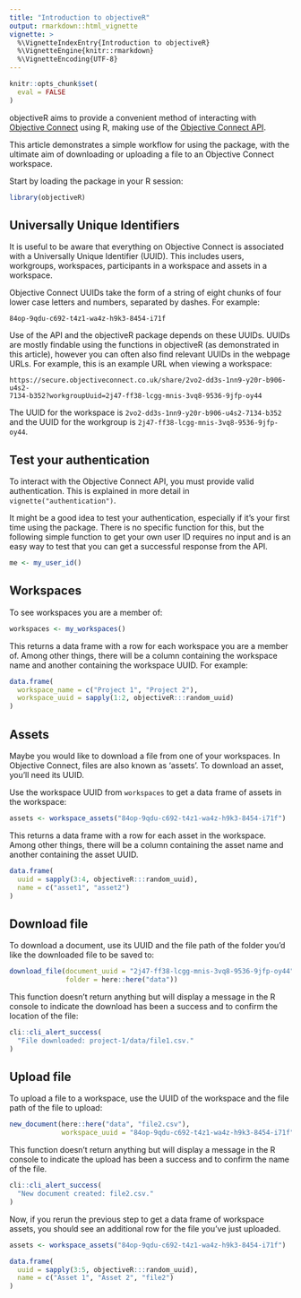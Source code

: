 ```yaml
---
title: "Introduction to objectiveR"
output: rmarkdown::html_vignette
vignette: >
  %\VignetteIndexEntry{Introduction to objectiveR}
  %\VignetteEngine{knitr::rmarkdown}
  %\VignetteEncoding{UTF-8}
---
```


```r
knitr::opts_chunk$set(
  eval = FALSE
)
```

objectiveR aims to provide a convenient method of interacting with [Objective Connect](https://secure.objectiveconnect.co.uk) using R, making use of the [Objective Connect API](https://secure.objectiveconnect.co.uk/publicapi/1/swagger-ui/index.html).

This article demonstrates a simple workflow for using the package, with the ultimate aim of downloading or uploading a file to an Objective Connect workspace.

Start by loading the package in your R session:

```r
library(objectiveR)
```


## Universally Unique Identifiers

It is useful to be aware that everything on Objective Connect is associated with a Universally Unique Identifier (UUID). This includes users, workgroups, workspaces, participants in a workspace and assets in a workspace. 

Objective Connect UUIDs take the form of a string of eight chunks of four lower case letters and numbers, separated by dashes. For example: 

``` 
84op-9qdu-c692-t4z1-wa4z-h9k3-8454-i71f
```

Use of the API and the objectiveR package depends on these UUIDs. UUIDs are mostly findable using the functions in objectiveR (as demonstrated in this article), however you can often also find relevant UUIDs in the webpage URLs. For example, this is an example URL when viewing a workspace:

```
https://secure.objectiveconnect.co.uk/share/2vo2-dd3s-1nn9-y20r-b906-u4s2-
7134-b352?workgroupUuid=2j47-ff38-lcgg-mnis-3vq8-9536-9jfp-oy44
```

The UUID for the workspace is `2vo2-dd3s-1nn9-y20r-b906-u4s2-7134-b352` and the UUID for the workgroup is `2j47-ff38-lcgg-mnis-3vq8-9536-9jfp-oy44`.


## Test your authentication

To interact with the Objective Connect API, you must provide valid authentication. This is explained in more detail in `vignette("authentication")`.

It might be a good idea to test your authentication, especially if it's your first time using the package. There is no specific function for this, but the following simple function to get your own user ID requires no input and is an easy way to test that you can get a successful response from the API.

```r
me <- my_user_id()
```


## Workspaces

To see workspaces you are a member of:

```r
workspaces <- my_workspaces()
```

This returns a data frame with a row for each workspace you are a member of. Among other things, there will be a column containing the workspace name and another containing the workspace UUID. For example:

```r
data.frame(
  workspace_name = c("Project 1", "Project 2"),
  workspace_uuid = sapply(1:2, objectiveR:::random_uuid)
)
```


## Assets

Maybe you would like to download a file from one of your workspaces. In Objective Connect, files are also known as 'assets'. To download an asset, you'll need its UUID.

Use the workspace UUID from `workspaces` to get a data frame of assets in the workspace:

```r
assets <- workspace_assets("84op-9qdu-c692-t4z1-wa4z-h9k3-8454-i71f")
```

This returns a data frame with a row for each asset in the workspace. Among other things, there will be a column containing the asset name and another containing the asset UUID.

```r
data.frame(
  uuid = sapply(3:4, objectiveR:::random_uuid),
  name = c("asset1", "asset2")
)
```


## Download file

To download a document, use its UUID and the file path of the folder you'd like the downloaded file to be saved to:

```r
download_file(document_uuid = "2j47-ff38-lcgg-mnis-3vq8-9536-9jfp-oy44",
              folder = here::here("data"))
```

This function doesn't return anything but will display a message in the R console to indicate the download has been a success and to confirm the location of the file:

```r
cli::cli_alert_success(
  "File downloaded: project-1/data/file1.csv."
)
```


## Upload file

To upload a file to a workspace, use the UUID of the workspace and the file path of the file to upload:

```r
new_document(here::here("data", "file2.csv"),
             workspace_uuid = "84op-9qdu-c692-t4z1-wa4z-h9k3-8454-i71f")
```

This function doesn't return anything but will display a message in the R console to indicate the upload has been a success and to confirm the name of the file.

```r
cli::cli_alert_success(
  "New document created: file2.csv."
)
```

Now, if you rerun the previous step to get a data frame of workspace assets, you should see an additional row for the file you've just uploaded.

```r
assets <- workspace_assets("84op-9qdu-c692-t4z1-wa4z-h9k3-8454-i71f")
```

```r
data.frame(
  uuid = sapply(3:5, objectiveR:::random_uuid),
  name = c("Asset 1", "Asset 2", "file2")
)
```

